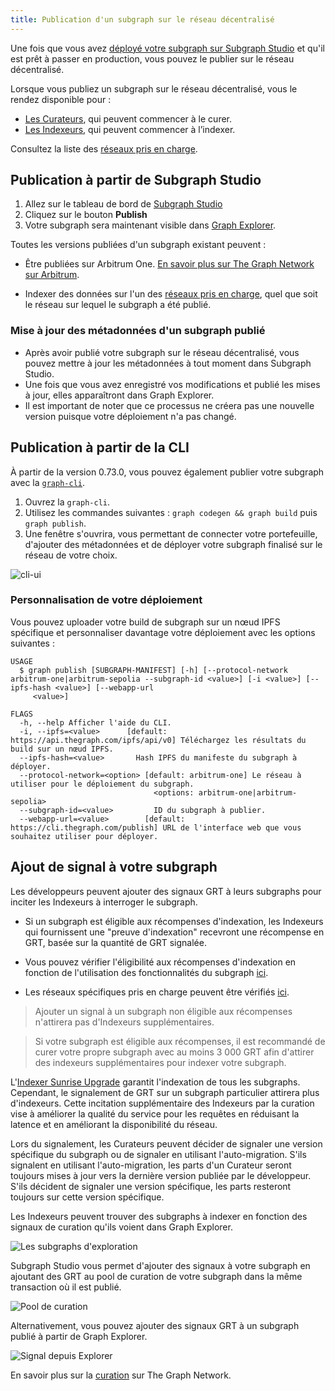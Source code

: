 ```yaml
---
title: Publication d'un subgraph sur le réseau décentralisé
---
```


Une fois que vous avez [déployé votre subgraph sur Subgraph Studio](/deploying/deploying-a-subgraph-to-studio/) et qu'il est prêt à passer en production, vous pouvez le publier sur le réseau décentralisé.

Lorsque vous publiez un subgraph sur le réseau décentralisé, vous le rendez disponible pour :

- [Les Curateurs](/network/curating/), qui peuvent commencer à le curer.
- [Les Indexeurs](/network/indexing/), qui peuvent commencer à l’indexer.

<VideoEmbed youtube="satdwdbvzAQ" />

Consultez la liste des [réseaux pris en charge](/developing/supported-networks/).

## Publication à partir de Subgraph Studio

1. Allez sur le tableau de bord de [Subgraph Studio](https://thegraph.com/studio/)
2. Cliquez sur le bouton **Publish**
3. Votre subgraph sera maintenant visible dans [Graph Explorer](https://thegraph.com/explorer/).

Toutes les versions publiées d'un subgraph existant peuvent :

- Être publiées sur Arbitrum One. [En savoir plus sur The Graph Network sur Arbitrum](/arbitrum/arbitrum-faq/).

- Indexer des données sur l'un des [réseaux pris en charge](/developing/supported-networks/), quel que soit le réseau sur lequel le subgraph a été publié.

### Mise à jour des métadonnées d'un subgraph publié

- Après avoir publié votre subgraph sur le réseau décentralisé, vous pouvez mettre à jour les métadonnées à tout moment dans Subgraph Studio.
- Une fois que vous avez enregistré vos modifications et publié les mises à jour, elles apparaîtront dans Graph Explorer.
- Il est important de noter que ce processus ne créera pas une nouvelle version puisque votre déploiement n'a pas changé.

## Publication à partir de la CLI

À partir de la version 0.73.0, vous pouvez également publier votre subgraph avec la [`graph-cli`](https://github.com/graphprotocol/graph-tooling/tree/main/packages/cli).

1. Ouvrez la `graph-cli`.
2. Utilisez les commandes suivantes : `graph codegen && graph build` puis `graph publish`.
3. Une fenêtre s'ouvrira, vous permettant de connecter votre portefeuille, d'ajouter des métadonnées et de déployer votre subgraph finalisé sur le réseau de votre choix.

![cli-ui](/img/cli-ui.png)

### Personnalisation de votre déploiement

Vous pouvez uploader votre build de subgraph sur un nœud IPFS spécifique et personnaliser davantage votre déploiement avec les options suivantes :

```
USAGE
  $ graph publish [SUBGRAPH-MANIFEST] [-h] [--protocol-network arbitrum-one|arbitrum-sepolia --subgraph-id <value>] [-i <value>] [--ipfs-hash <value>] [--webapp-url
     <value>]

FLAGS
  -h, --help Afficher l'aide du CLI.
  -i, --ipfs=<value>      [default: https://api.thegraph.com/ipfs/api/v0] Téléchargez les résultats du build sur un nœud IPFS.
  --ipfs-hash=<value>       Hash IPFS du manifeste du subgraph à déployer.
  --protocol-network=<option> [default: arbitrum-one] Le réseau à utiliser pour le déploiement du subgraph.
                                <options: arbitrum-one|arbitrum-sepolia>
  --subgraph-id=<value>         ID du subgraph à publier.
  --webapp-url=<value>        [default: https://cli.thegraph.com/publish] URL de l'interface web que vous souhaitez utiliser pour déployer.

```

## Ajout de signal à votre subgraph

Les développeurs peuvent ajouter des signaux GRT à leurs subgraphs pour inciter les Indexeurs à interroger le subgraph.

- Si un subgraph est éligible aux récompenses d'indexation, les Indexeurs qui fournissent une "preuve d'indexation" recevront une récompense en GRT, basée sur la quantité de GRT signalée.

- Vous pouvez vérifier l'éligibilité aux récompenses d'indexation en fonction de l'utilisation des fonctionnalités du subgraph [ici](https://github.com/graphprotocol/indexer/blob/main/docs/feature-support-matrix.md).

- Les réseaux spécifiques pris en charge peuvent être vérifiés [ici](/developing/supported-networks/).

> Ajouter un signal à un subgraph non éligible aux récompenses n'attirera pas d'Indexeurs supplémentaires.

> Si votre subgraph est éligible aux récompenses, il est recommandé de curer votre propre subgraph avec au moins 3 000 GRT afin d'attirer des indexeurs supplémentaires pour indexer votre subgraph.

L'[Indexer Sunrise Upgrade](/sunrise/#what-is-the-upgrade-indexer) garantit l'indexation de tous les subgraphs. Cependant, le signalement de GRT sur un subgraph particulier attirera plus d'indexeurs. Cette incitation supplémentaire des Indexeurs par la curation vise à améliorer la qualité du service pour les requêtes en réduisant la latence et en améliorant la disponibilité du réseau.

Lors du signalement, les Curateurs peuvent décider de signaler une version spécifique du subgraph ou de signaler en utilisant l'auto-migration. S'ils signalent en utilisant l'auto-migration, les parts d'un Curateur seront toujours mises à jour vers la dernière version publiée par le développeur. S'ils décident de signaler une version spécifique, les parts resteront toujours sur cette version spécifique.

Les Indexeurs peuvent trouver des subgraphs à indexer en fonction des signaux de curation qu'ils voient dans Graph Explorer.

![Les subgraphs d'exploration](/img/explorer-subgraphs.png)

Subgraph Studio vous permet d'ajouter des signaux à votre subgraph en ajoutant des GRT au pool de curation de votre subgraph dans la même transaction où il est publié.

![Pool de curation](/img/curate-own-subgraph-tx.png)

Alternativement, vous pouvez ajouter des signaux GRT à un subgraph publié à partir de Graph Explorer.

![Signal depuis Explorer](/img/signal-from-explorer.png)

En savoir plus sur la [curation](/network/curating/) sur The Graph Network.
